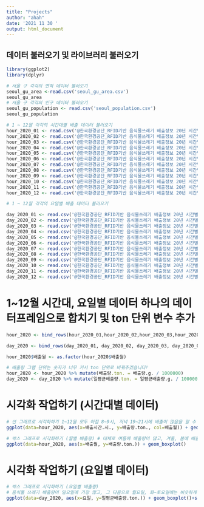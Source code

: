 ---
title: "Projects"
author: "ahah"
date: '2021 11 30 '
output: html_document
---

## 데이터 불러오기 및 라이브러리 불러오기
```{r}
library(ggplot2)
library(dplyr)

# 서울 구 각각의 면적 데이터 불러오기 
seoul_gu_area <-read.csv('seoul_gu_area.csv')
seoul_gu_area
# 서울 구 각각의 인구 데이터 불러오기
seoul_gu_population <- read.csv('seoul_population.csv')
seoul_gu_population

# 1 ~ 12월 각각의 시간대별 배출 데이터 불러오기
hour_2020_01 <- read.csv('@한국환경공단_RFID기반 음식물쓰레기 배출정보 20년 시간별, 일별, 요일별, 월별\\2020년_시간대별\\2020년_01월_시간대별_종합배출내역.csv')
hour_2020_02 <- read.csv('@한국환경공단_RFID기반 음식물쓰레기 배출정보 20년 시간별, 일별, 요일별, 월별\\2020년_시간대별\\2020년_02월_시간대별_종합배출내역.csv')
hour_2020_03 <- read.csv('@한국환경공단_RFID기반 음식물쓰레기 배출정보 20년 시간별, 일별, 요일별, 월별\\2020년_시간대별\\2020년_03월_시간대별_종합배출내역.csv')
hour_2020_04 <- read.csv('@한국환경공단_RFID기반 음식물쓰레기 배출정보 20년 시간별, 일별, 요일별, 월별\\2020년_시간대별\\2020년_04월_시간대별_종합배출내역.csv')
hour_2020_05 <- read.csv('@한국환경공단_RFID기반 음식물쓰레기 배출정보 20년 시간별, 일별, 요일별, 월별\\2020년_시간대별\\2020년_05월_시간대별_종합배출내역.csv')
hour_2020_06 <- read.csv('@한국환경공단_RFID기반 음식물쓰레기 배출정보 20년 시간별, 일별, 요일별, 월별\\2020년_시간대별\\2020년_06월_시간대별_종합배출내역.csv')
hour_2020_07 <- read.csv('@한국환경공단_RFID기반 음식물쓰레기 배출정보 20년 시간별, 일별, 요일별, 월별\\2020년_시간대별\\2020년_07월_시간대별_종합배출내역.csv')
hour_2020_08 <- read.csv('@한국환경공단_RFID기반 음식물쓰레기 배출정보 20년 시간별, 일별, 요일별, 월별\\2020년_시간대별\\2020년_08월_시간대별_종합배출내역.csv')
hour_2020_09 <- read.csv('@한국환경공단_RFID기반 음식물쓰레기 배출정보 20년 시간별, 일별, 요일별, 월별\\2020년_시간대별\\2020년_09월_시간대별_종합배출내역.csv')
hour_2020_10 <- read.csv('@한국환경공단_RFID기반 음식물쓰레기 배출정보 20년 시간별, 일별, 요일별, 월별\\2020년_시간대별\\2020년_10월_시간대별_종합배출내역.csv')
hour_2020_11 <- read.csv('@한국환경공단_RFID기반 음식물쓰레기 배출정보 20년 시간별, 일별, 요일별, 월별\\2020년_시간대별\\2020년_11월_시간대별_종합배출내역.csv')
hour_2020_12 <- read.csv('@한국환경공단_RFID기반 음식물쓰레기 배출정보 20년 시간별, 일별, 요일별, 월별\\2020년_시간대별\\2020년_12월_시간대별_종합배출내역.csv')

# 1 ~ 12월 각각의 요일별 배출 데이터 불러오기

day_2020_01 <- read.csv('@한국환경공단_RFID기반 음식물쓰레기 배출정보 20년 시간별, 일별, 요일별, 월별\\2020년_요일별\\2020년_01월_요일별_종합배출내역.csv')
day_2020_02 <- read.csv('@한국환경공단_RFID기반 음식물쓰레기 배출정보 20년 시간별, 일별, 요일별, 월별\\2020년_요일별\\2020년_02월_요일별_종합배출내역.csv')
day_2020_03 <- read.csv('@한국환경공단_RFID기반 음식물쓰레기 배출정보 20년 시간별, 일별, 요일별, 월별\\2020년_요일별\\2020년_03월_요일별_종합배출내역.csv')
day_2020_04 <- read.csv('@한국환경공단_RFID기반 음식물쓰레기 배출정보 20년 시간별, 일별, 요일별, 월별\\2020년_요일별\\2020년_04월_요일별_종합배출내역.csv')
day_2020_05 <- read.csv('@한국환경공단_RFID기반 음식물쓰레기 배출정보 20년 시간별, 일별, 요일별, 월별\\2020년_요일별\\2020년_05월_요일별_종합배출내역.csv')
day_2020_06 <- read.csv('@한국환경공단_RFID기반 음식물쓰레기 배출정보 20년 시간별, 일별, 요일별, 월별\\2020년_요일별\\2020년_06월_요일별_종합배출내역.csv')
day_2020_07 <- read.csv('@한국환경공단_RFID기반 음식물쓰레기 배출정보 20년 시간별, 일별, 요일별, 월별\\2020년_요일별\\2020년_07월_요일별_종합배출내역.csv')
day_2020_08 <- read.csv('@한국환경공단_RFID기반 음식물쓰레기 배출정보 20년 시간별, 일별, 요일별, 월별\\2020년_요일별\\2020년_08월_요일별_종합배출내역.csv')
day_2020_09 <- read.csv('@한국환경공단_RFID기반 음식물쓰레기 배출정보 20년 시간별, 일별, 요일별, 월별\\2020년_요일별\\2020년_09월_요일별_종합배출내역.csv')
day_2020_10 <- read.csv('@한국환경공단_RFID기반 음식물쓰레기 배출정보 20년 시간별, 일별, 요일별, 월별\\2020년_요일별\\2020년_10월_요일별_종합배출내역.csv')
day_2020_11 <- read.csv('@한국환경공단_RFID기반 음식물쓰레기 배출정보 20년 시간별, 일별, 요일별, 월별\\2020년_요일별\\2020년_11월_요일별_종합배출내역.csv')
day_2020_12 <- read.csv('@한국환경공단_RFID기반 음식물쓰레기 배출정보 20년 시간별, 일별, 요일별, 월별\\2020년_요일별\\2020년_12월_요일별_종합배출내역.csv')
```

# 1~12월 시간대, 요일별 데이터 하나의 데이터프레임으로 합치기 및 ton 단위 변수 추가
```{r}
hour_2020 <- bind_rows(hour_2020_01,hour_2020_02,hour_2020_03,hour_2020_04,hour_2020_05,hour_2020_06,hour_2020_07,hour_2020_08,hour_2020_09,hour_2020_10,hour_2020_11,hour_2020_12)

day_2020 <- bind_rows(day_2020_01, day_2020_02, day_2020_03, day_2020_04, day_2020_05, day_2020_06, day_2020_07, day_2020_08, day_2020_09, day_2020_10, day_2020_11, day_2020_12)

hour_2020$배출월 <- as.factor(hour_2020$배출월)

# 배출량 그램 단위는 숫자가 너무 커서 ton 단위로 바꿔주겠습니다!
hour_2020 <- hour_2020 %>% mutate(배출량.ton. = 배출량.g. / 1000000)
day_2020 <- day_2020 %>% mutate(일평균배출량.ton. = 일평균배출량.g. / 1000000)
```

# 시각화 작업하기 (시간대별 데이터)
```{r}
# 선 그래프로 시각화하기 1~12월 모두 아침 8~9시, 저녁 19~21시에 배출이 많음을 알 수 있다.
ggplot(data=hour_2020, aes(x=배출시간.시., y=배출량.ton., col=배출월)) + geom_line()

# 박스 그래프로 시각화하기 (월별 배출량) # 대체로 여름에 배출량이 많고, 겨울, 봄에 배출량이 적음을 알 수 있다.
ggplot(data=hour_2020, aes(x=배출월, y=배출량.ton.)) + geom_boxplot()

```

# 시각화 작업하기 (요일별 데이터)
```{r}
# 박스 그래프로 시각화하기 (요일별 배출량) 
# 음식물 쓰레기 배출량이 일요일에 가장 많고, 그 다음으로 월요일, 화~토요일에는 비슷하게 배출하는 것을 알 수 있다.
ggplot(data=day_2020, aes(x=요일, y=일평균배출량.ton.)) + geom_boxplot()+scale_x_discrete(limits=c("월","화","수","목","금","토","일"))
```

